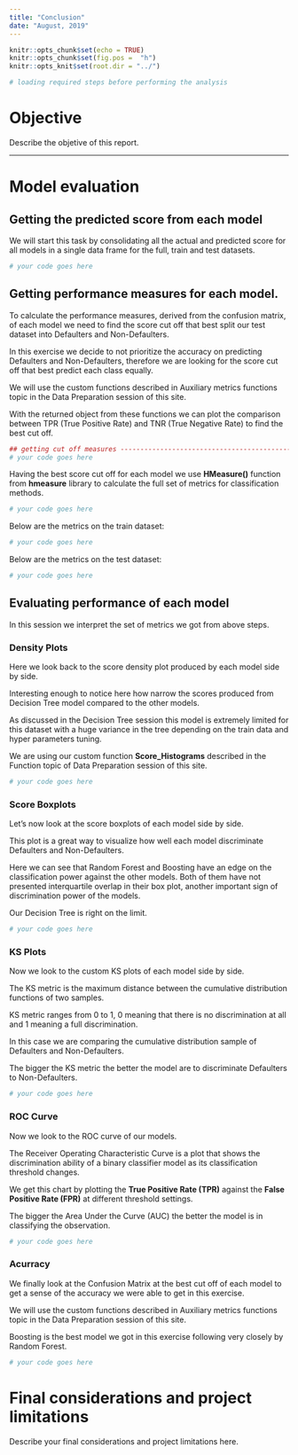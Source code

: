 ```yaml
---
title: "Conclusion"
date: "August, 2019"
---
```


```r
knitr::opts_chunk$set(echo = TRUE)
knitr::opts_chunk$set(fig.pos =  "h")
knitr::opts_knit$set(root.dir = "../")

```

```r
# loading required steps before performing the analysis
```

# Objective

Describe the objetive of this report.

*******************************************************************************

# Model evaluation

## Getting the predicted score from each model

We will start this task by consolidating all the actual and predicted score for all models in a single data frame for the full, train and test datasets.

```r
# your code goes here
```

## Getting performance measures for each model.

To calculate the performance measures, derived from the confusion matrix, of each model we need to find the score cut off that best split our test dataset into Defaulters and Non-Defaulters.

In this exercise we decide to not prioritize the accuracy on predicting Defaulters and Non-Defaulters, therefore we are looking for the score cut off that best predict each class equally.

We will use the custom functions described in Auxiliary metrics functions topic in the Data Preparation session of this site.

With the returned object from these functions we can plot the comparison between TPR (True Positive Rate) and TNR (True Negative Rate) to find the best cut off.

```r
## getting cut off measures -----------------------------------------------------------------
# your code goes here
```

Having the best score cut off for each model we use **HMeasure()** function from **hmeasure** library to calculate the full set of metrics for classification methods.

```r
# your code goes here
```

Below are the metrics on the train dataset:
```r
# your code goes here
```

Below are the metrics on the test dataset:
```r
# your code goes here
```

## Evaluating performance of each model

In this session we interpret the set of metrics we got from above steps.

### Density Plots

Here we look back to the score density plot produced by each model side by side.

Interesting enough to notice here how narrow the scores produced from Decision Tree model compared to the other models.

As discussed in the Decision Tree session this model is extremely limited for this dataset with a huge variance in the tree depending on the train data and hyper parameters tuning.

We are using our custom function **Score_Histograms** described in the Function topic of Data Preparation session of this site.

```r
# your code goes here
```

### Score Boxplots

Let's now look at the score boxplots of each model side by side.

This plot is a great way to visualize how well each model discriminate Defaulters and Non-Defaulters.

Here we can see that Random Forest and Boosting have an edge on the classification power against the other models. Both of them have not presented interquartile overlap in their box plot, another important sign of discrimination power of the models.

Our Decision Tree is right on the limit.

```r
# your code goes here
```

### KS Plots

Now we look to the custom KS plots of each model side by side.

The KS metric is the maximum distance between the cumulative distribution functions of two samples.

KS metric ranges from 0 to 1, 0 meaning that there is no discrimination at all and 1 meaning a full discrimination.

In this case we are comparing the cumulative distribution sample of Defaulters and Non-Defaulters.

The bigger the KS metric the better the model are to discriminate Defaulters to Non-Defaulters.

```r
# your code goes here
```

### ROC Curve

Now we look to the ROC curve of our models.

The Receiver Operating Characteristic Curve is a plot that shows the discrimination ability of a binary classifier model as its classification threshold changes.

We get this chart by plotting the **True Positive Rate (TPR)** against the **False Positive Rate (FPR)** at different threshold settings.

The bigger the Area Under the Curve (AUC) the better the model is in classifying the observation.

```r
# your code goes here
```

### Acurracy

We finally look at the Confusion Matrix at the best cut off of each model to get a sense of the accuracy we were able to get in this exercise.

We will use the custom functions described in Auxiliary metrics functions topic in the Data Preparation session of this site.

Boosting is the best model we got in this exercise following very closely by Random Forest.

```r
# your code goes here
```

# Final considerations and project limitations

Describe your final considerations and project limitations here.